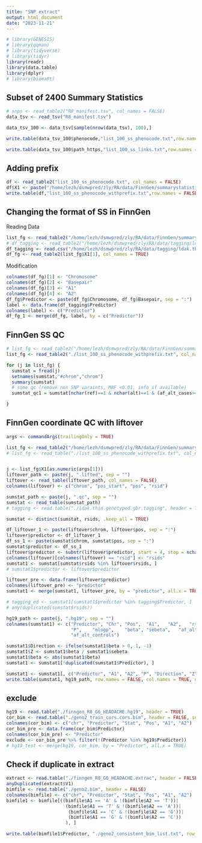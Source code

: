 ```yaml
---
title: "SNP extract"
output: html_document
date: "2023-11-21"
---
```


```r
# library(GENESIS)
# library(qqman)
# library(tidyverse)
# library(tidyr)
library(readr)
library(data.table)
library(dplyr)
# library(biomaRt)
```

## Subset of 2400 Summary Statistics
```r
# snps <- read_table2("R8_manifest.tsv", col_names = FALSE)
data_tsv <- read_tsv("R8_manifest.tsv")

data_tsv_100 <- data_tsv[sample(nrow(data_tsv), 100),]

write.table(data_tsv_100$phenocode,"list_100_ss_phenocode.txt",row.names = FALSE, col.names = FALSE, quote = FALSE)

write.table(data_tsv_100$path_https,"list_100_ss_links.txt",row.names = FALSE, col.names = FALSE, quote = FALSE)
```



## Adding prefix
```r

df <- read_table2("list_100_ss_phenocode.txt", col_names = FALSE)
df$X1 <- paste("/home/lezh/dsmwpred/zly/RA/data/FinnGen/summarystatistics/finngen_R8_", df$X1, sep = "")
write.table(df,"list_100_ss_phenocode_withprefix.txt",row.names = FALSE, col.names = FALSE, quote = FALSE)

```


## Changing the format of SS in FinnGen

Reading Data
```r
list_fg <- read_table2("/home/lezh/dsmwpred/zly/RA/data/FinnGen/summarystatistics/list_3_ss_phenocode_withprefix.txt", col_names = FALSE)
# df_tagging <- read_table2("/home/lezh/dsmwpred/zly/RA/data/tagging/ldak.thin.genotyped.gbr.tagging", col_names = TRUE)
df_tagging <- read.csv("/home/lezh/dsmwpred/zly/RA/data/tagging/ldak.thin.genotyped.gbr.tagging", sep = ' ', header = T)
df_fg <- read_table2(list_fg$X1[1], col_names = TRUE)
```

Modification
```r

colnames(df_fg)[1] <- "Chromosome"
colnames(df_fg)[2] <- "Basepair"
colnames(df_fg)[3] <- "A1"
colnames(df_fg)[4] <- "A2"
df_fg$Predictor <- paste(df_fg$Chromosome, df_fg$Basepair, sep = ":")
label <- data.frame(df_tagging$Predictor)
colnames(label) <- c("Predictor")
df_fg_1 <- merge(df_fg, label, by = c("Predictor"))
```



## FinnGen SS QC
```r

# list_fg <- read_table2("/home/lezh/dsmwpred/zly/RA/data/FinnGen/summarystatistics/list_100_ss_phenocode_withprefix.txt", col_names = FALSE)
list_fg <- read_table2("./list_100_ss_phenocode_withprefix.txt", col_names = FALSE)

for (j in list_fg) {
  sumstat = fread(j)
  setnames(sumstat,"#chrom","chrom")
  summary(sumstat)
  # some qc (remove non SNP varaints, MAF <0.01, info if available)
  sumstat_qc1 = sumstat[nchar(ref)==1 & nchar(alt)==1 & (af_alt_cases>=0.01 & af_alt_cases<=0.99) & (af_alt_controls>=0.01 & af_alt_controls<=0.99),]

}

```

## FinnGen coordinate QC with liftover
```r

args <- commandArgs(trailingOnly = TRUE)

list_fg <- read_table2("/home/lezh/dsmwpred/zly/RA/data/FinnGen/summarystatistics/list_100_ss_phenocode_withprefix.txt", col_names = FALSE)
# list_fg <- read_table("./list_100_ss_phenocode_withprefix.txt", col_names = FALSE)


j <- list_fg$X1[as.numeric(args[1])]
liftover_path <- paste(j, ".lifted", sep = "")
liftover <- read_table(liftover_path, col_names = FALSE)
colnames(liftover) <- c("chrom", "pos_start", "pos", "rsid")

sumstat_path <- paste(j, ".qc", sep = "")
sumstat <- read_table(sumstat_path)
# tagging <- read.table("./ldak.thin.genotyped.gbr.tagging", header = TRUE, sep=" ")

sumstat <- distinct(sumstat, rsids, .keep_all = TRUE)

df_liftover_1 <- paste(liftover$chrom, liftover$pos, sep = ":")
liftover$predictor <- df_liftover_1
df_ss_1 <- paste(sumstat$chrom, sumstat$pos, sep = ":")
sumstat$predictor <- df_ss_1
liftover$predictor <- substr(liftover$predictor, start = 4, stop = nchar(liftover$predictor))
colnames(liftover)[colnames(liftover) == "rsid"] <- "rsids"
sumstat1 <- sumstat[sumstat$rsids %in% liftover$rsids, ]
# sumstat1$predictor <- liftover$predictor

liftover_pre <- data.frame(liftover$predictor)
colnames(liftover_pre) <- "predictor"
sumstat1 <- merge(sumstat1, liftover_pre, by = "predictor", all.x = TRUE)

# tagging_ed <- sumstat1[sumstat1$predictor %in% tagging$Predictor, ]
# any(duplicated(sumstat$rsids))

hg19_path <- paste(j, ".hg19", sep = "")
colnames(sumstat1) <- c("Predictor", "Chr", "Pos",	"A1",	"A2",	"rsids",	"nearest_genes",
                        "P",	"mlogp",	"beta",	"sebeta",	"af_alt",	"af_alt_cases",
                        "af_alt_controls")

sumstat1$Direction <- ifelse(sumstat1$beta > 0, 1, -1)
sumstat1$Z <- sumstat1$beta / sumstat1$sebeta
sumstat1$beta <- abs(sumstat1$beta)
sumstat1 <- sumstat1[!duplicated(sumstat1$Predictor), ]

sumstat1 <- sumstat1[, c("Predictor", "A1",	"A2", "P", "Direction", "Z")]
write.table(sumstat1, hg19_path, row.names = FALSE, col.names = TRUE, quote = FALSE)

```




## exclude
```r
hg19 <- read.table("./finngen_R8_G6_HEADACHE.hg19", header = TRUE)
cor_bim <- read.table("./geno2_train_cors.cors.bim", header = FALSE, sep = "\t")
colnames(cor_bim) <- c("chr", "Predictor", "Stat", "Pos", "A1", "A2")
cor_bim_pre <- data.frame(cor_bim$Predictor)
colnames(cor_bim_pre) <- "Predictor"
exclude <- cor_bim_pre %>% filter(!(Predictor %in% hg19$Predictor))
# hg19_test <- merge(hg19, cor_bim, by = "Predictor", all.x = TRUE)

```


## Check if duplicate in extract
```r
extract <- read.table("./finngen_R8_G6_HEADACHE.extrac", header = FALSE)
anyDuplicated(extract$V1)
bimfile <- read.table("./geno2.bim", header = FALSE)
colnames(bimfile) <- c("chr", "Predictor", "Stat", "Pos", "A1", "A2")
bimfile1 <- bimfile[((bimfile$A1 == 'A' & !(bimfile$A2 == 'T'))|
                      (bimfile$A1 == 'T' & !(bimfile$A2 == 'A'))|
                       (bimfile$A1 == 'C' & !(bimfile$A2 == 'G'))|
                       (bimfile$A1 == 'G' & !(bimfile$A2 == 'C'))
                      ), ]

write.table(bimfile1$Predictor, "./geno2_consistent_bim_list.txt", row.names = FALSE, col.names = FALSE, quote = FALSE)
```

